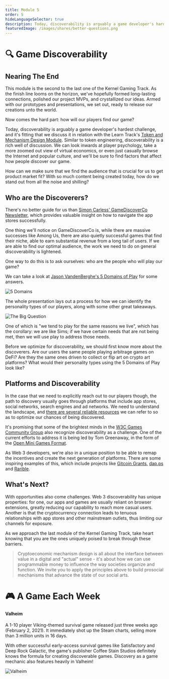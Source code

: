 ```yaml
---
title: Module 5
order: 5
hideLanguageSelector: true
description: Today, discoverability is arguably a game developer's hardest challenge. We look inwards at player psychology, zoom out to a broad virtual economic view, and casually browse the internet and popular culture to find factors that affect how people discover our game.
featuredImage: /images/shares/better-questions.png
---
```


# 🔍 Game Discoverability

## Nearing The End

This module is the second to the last one of the Kernel Gaming Track. As the finish line looms on the horizon, we've hopefully formed long-lasting connections, polished our project MVPs, and crystallized our ideas. Armed with our prototypes and presentations, we set out, ready to release our creations unto the world.

Now comes the hard part: how will our players find our game? 

Today, discoverability is arguably a game developer's hardest challenge, and it's fitting that we discuss it in relation with the Learn Track's [Token and Mechanism Design Module](/learn/module-5/). Similar to token engineering, discoverability is a rich well of discussion. We can look inwards at player psychology, take a more zoomed out view of virtual economics, or even just casually browse the Internet and popular culture, and we'll be sure to find factors that affect how people discover our game.

How can we make sure that we find the audience that is crucial for us to get product market fit? With so much content being created today, how do we stand out from all the noise and shilling?

## Who are the Discoverers?

There's no better guide for us than [Simon Carless' GameDiscoverCo Newsletter](/track-gaming/module-5/crafted/#thegamediscoverco-newsletter), which 
provides valuable insight on how to navigate the app stores successfully.

One thing we'll notice on GameDiscoverCo is, while there are massive successes like Among Us, there are also quietly successful games that find their niche, able to earn substantial revenue from a long tail of users. If we are able to find our optimal audience, the work we need to do on general discoverability is lightened.

One way to do this is to ask ourselves: who are the people who will play our game?

We can take a look at [Jason VandenBerghe's 5 Domains of Play](/track-gaming/module-5/crafted/#the-5-domains-of-play) for some answers.

<Image src="/images/gaming-img/ncsht.jpg" alt="5 Domains" />

The whole presentation lays out a process for how we can identify the personality types of our players, along with some other great takeaways.

<Image src="/images/gaming-img/sims.jpg" alt="The Big Question" />

One of which is "we tend to play for the same reasons we live", which has the corollary: we are like Sims; if we have certain needs that are not being met, then we will use play to address those needs.

Before we optimize for discoverability, we should first know more about the discoverers. Are our users the same people playing arbitrage games on DeFi? Are they the same ones driven to collect or flip art on crypto art platforms? What would their personality types using the 5 Domains of Play look like?

## Platforms and Discoverability

In the case that we need to explicitly reach out to our players though, the path to discovery usually goes through platforms that include app stores, social networks, search engines and ad networks. We need to understand the landscape, and [there are several reliable resources](/track-gaming/module-5/curated/#curated-material-game-discoverability) we can refer to so as to optimize our chances of being discovered.

It's promising that some of the brightest minds in the [W3C Games Community Group](/track-gaming/module-5/crafted/#w3c-games-community-group) also recognize discoverability as a challenge. One of the current efforts to address it is being led by Tom Greenaway, in the form of the [Open Mini Games Format](/track-gaming/module-5/crafted/#open-mini-games-format).

As Web 3 developers, we're also in a unique position to be able to remap the incentives and create the next generation of platforms. There are some inspiring examples of this, which include projects like [Gitcoin Grants](/track-gaming/module-5/crafted/#gitcoin-grants), [dap.ps](/track-gaming/module-5/crafted/#dapp-discovery-a-brave-new-curve) and [Rarible](/track-gaming/module-5/crafted/#rari-discovery-governance-example).

## What's Next?

With opportunities also come challenges. Web 3 discoverability has unique properties: for one, our apps and games are usually reliant on browser extensions, greatly reducing our capability to reach more casual users. Another is that the cryptocurrency connection leads to tenuous relationships with app stores and other mainstream outlets, thus limiting our channels for exposure.

As we approach the last module of the Kernel Gaming Track, take heart knowing that you are the ones uniquely poised to break through these barriers.

> Cryptoeconomic mechanism design is all about the interface between value in a digital and "actual" sense - it's about how we can use programmable money to influence the way societies organize and function. We invite you to apply the principles above to build prosocial mechanisms that advance the state of our social arts.

# 🎮 A Game Each Week

<List>

<Link to="https://store.steampowered.com/app/892970/Valheim/">

#### Valheim

A 1-10 player Viking-themed survival game released just three weeks ago (February 2, 2021). It immediately shot up the Steam charts, selling more than 3 million units in 16 days. 

With other successful early-access survival games like Satisfactory and Deep Rock Galactic, the game's publisher Coffee Stain Studios definitely knows the formula for creating discoverable games. Discovery as a game mechanic also features heavily in Valheim!

<Image src="/images/gaming-img/valheim.jpg" alt="Valheim" />

</Link>

</List>